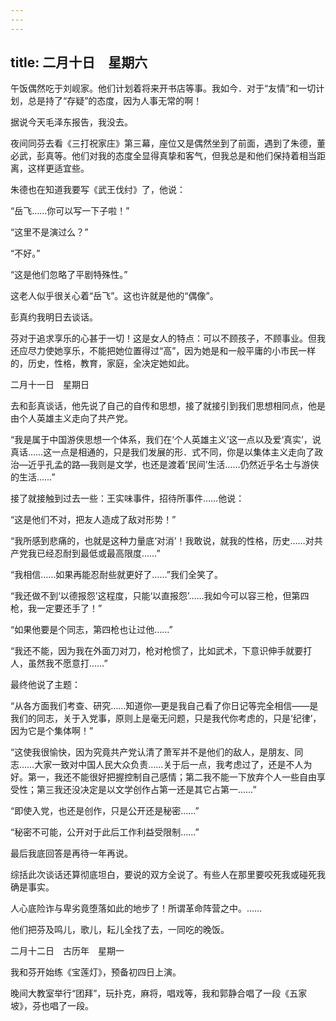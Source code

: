 ```yaml
---
---
---
```

title: 二月十日　星期六
---




午饭偶然吃于刘岘家。他们计划着将来开书店等事。我如今．对于“友情”和一切计划，总是持了“存疑”的态度，因为人事无常的啊！

据说今天毛泽东报告，我没去。

夜间同芬去看《三打祝家庄》第三幕，座位又是偶然坐到了前面，遇到了朱德，董必武，彭真等。他们对我的态度全显得真挚和客气，但我总是和他们保持着相当距离，这样更适宜些。

朱德也在知道我要写《武王伐纣》了，他说：

“岳飞……你可以写一下子啦！”

“这里不是演过么？”

“不好。”

“这是他们忽略了平剧特殊性。”

这老人似乎很关心着“岳飞”。这也许就是他的“偶像”。



彭真约我明日去谈话。



芬对于追求享乐的心甚于一切！这是女人的特点：可以不顾孩子，不顾事业。但我还应尽力使她享乐，不能把她位置得过“高”，因为她是和一般平庸的小市民一样的，历史，性格，教育，家庭，全决定她如此。





二月十一日　星期日


去和彭真谈话，他先说了自己的自传和思想，接了就接引到我们思想相同点，他是由个人英雄主义走向了共产党。

“我是属于中国游侠思想一个体系，我们在‘个人英雄主义’这一点以及爱‘真实’，说真话……这一点是相通的，只是我们发展的形．式不同，你是以集体主义走向了政治―近乎孔孟的路―我则是文学，也还是渡着‘民间’生活……仍然近乎名士与游侠的生活……”

接了就接触到过去一些：王实味事件，招待所事件……他说：

“这是他们不对，把友人造成了敌对形势！”

“我所感到悲痛的，也就是这种力量底‘对消’！我敢说，就我的性格，历史……对共产党我已经忍耐到最低或最高限度……”

“我相信……如果再能忍耐些就更好了……”我们全笑了。

“我还做不到‘以德报怨’这程度，只能‘以直报怨’……我如今可以容三枪，但第四枪，我一定要还手了！”

“如果他要是个同志，第四枪也让过他……”

“我还不能，因为我在外面刀对刀，枪对枪惯了，比如武术，下意识伸手就要打人，虽然我不愿意打……”

最终他说了主题：

“从各方面我们考查、研究……知道你―更是我自己看了你日记等完全相信——是我们的同志，关于入党事，原则上是毫无问题，只是我代你考虑的，只是‘纪律’，因为它是个集体啊！”

“这使我很愉快，因为究竟共产党认清了萧军并不是他们的敌人，是朋友、同志……大家一致对中国人民大众负责……关于后一点，我考虑过了，还是不人为好。第一，我还不能很好把握控制自己感情；第二我不能一下放弃个人一些自由享受性；第三我还没决定是以文学创作占第一还是其它占第一……”

“即使入党，也还是创作，只是公开还是秘密……”

“秘密不可能，公开对于此后工作利益受限制……”

最后我底回答是再待一年再说。

综括此次谈话还算彻底坦白，要说的双方全说了。有些人在那里要咬死我或碰死我确是事实。

人心底险诈与卑劣竟堕落如此的地步了！所谓革命阵营之中。……

他们把芬及鸣儿，歌儿，耘儿全找了去，一同吃的晚饭。





二月十二日　古历年　星期一


我和芬开始练《宝莲灯》，预备初四日上演。

晚间大教室举行“团拜”，玩扑克，麻将，唱戏等，我和郭静合唱了一段《五家坡》，芬也唱了一段。